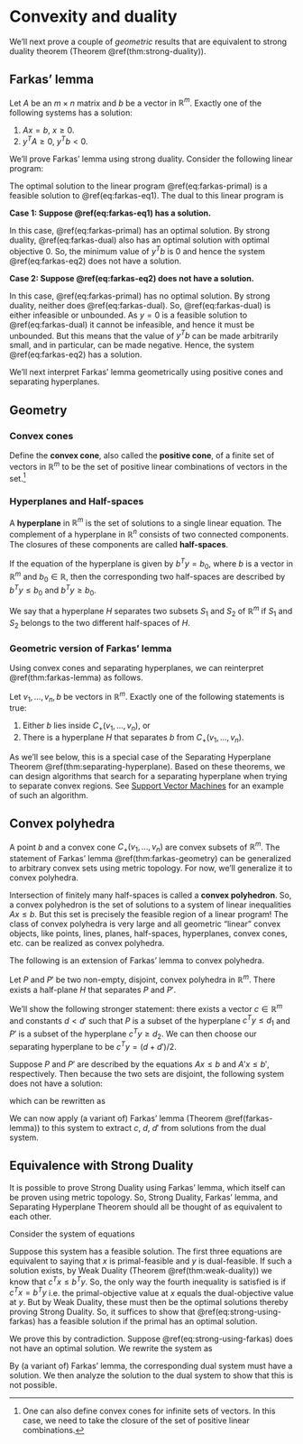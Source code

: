 # Convexity and duality

We'll next prove a couple of *geometric* results that are equivalent to strong duality theorem (Theorem \@ref(thm:strong-duality)).

## Farkas' lemma

::: {.theorem #farkas-lemma name="Farkas' lemma"}

Let $A$ be an $m \times n$ matrix and $b$ be a vector in $\mathbb{R}^m$.
Exactly one of the following systems has a solution: 

\begin{align}
  A x & = b \\ 
  x & \ge 0.
(\#eq:farkas-eq1)
\end{align}


\begin{align}
  y^T A & \ge 0 \\ 
  y^T b & < 0.
(\#eq:farkas-eq2)
\end{align}



1. $A x = b$, $x \ge 0.$
2. $y^T A \ge 0$, $y^T b < 0.$

:::

::: {.proof}

We'll prove Farkas' lemma using strong duality. Consider the following linear program: 

\begin{equation}
  \begin{array}{llll}
    \mbox{maximize: } & 0 \\
    \mbox{subject to: } 
      & A x & = & b \\ 
      & x & \ge & 0.
  \end{array}
(\#eq:farkas-primal)
\end{equation}

The optimal solution to the linear program \@ref(eq:farkas-primal) is a feasible solution to \@ref(eq:farkas-eq1). The dual to this linear program is 

\begin{equation}
  \begin{array}{llll}
    \mbox{minimize: } & y^T b \\
    \mbox{subject to: } 
      & y^T A & \ge & 0.
  \end{array}
(\#eq:farkas-dual)
\end{equation}


**Case 1: Suppose \@ref(eq:farkas-eq1) has a solution.**

In this case, \@ref(eq:farkas-primal) has an optimal solution. By strong duality, \@ref(eq:farkas-dual) also has an optimal solution with optimal objective $0$. So, the minimum value of $y^T b$ is $0$ and hence the system \@ref(eq:farkas-eq2) does not have a solution.

**Case 2: Suppose \@ref(eq:farkas-eq2) does not have a solution.**

In this case, \@ref(eq:farkas-primal) has no optimal solution. By strong duality, neither does \@ref(eq:farkas-dual). So, \@ref(eq:farkas-dual) is either infeasible or unbounded. As $y = 0$ is a feasible solution to \@ref(eq:farkas-dual) it cannot be infeasible, and hence it must be unbounded. But this means that the value of $y^T b$ can be made arbitrarily small, and in particular, can be made negative. Hence, the system \@ref(eq:farkas-eq2) has a solution.

:::

We'll next interpret Farkas' lemma geometrically using positive cones and separating hyperplanes.

## Geometry

### Convex cones 

<!-- Let $\{v_1, \dots, v_n\}$ be a set of vectors in $\mathbb{R}^m$.  -->
Define the **convex cone**, also called the **positive cone**, of a finite set of vectors in $\mathbb{R}^m$ to be the set of positive linear combinations of vectors in the set.^[One can also define convex cones for infinite sets of vectors. In this case, we need to take the closure of the set of positive linear combinations.] 

\begin{align}
  C_+(v_1, \dots, v_n) & := \{c_1 v_1 + \dots + c_n v_n \mid c_i \ge 0 \}.
\end{align}

### Hyperplanes and Half-spaces

A **hyperplane** in $\mathbb{R}^m$ is the set of solutions to a single linear equation. 
The complement of a hyperplane in $\mathbb{R}^n$ consists of two connected components. The closures of these components are called **half-spaces**.

If the equation of the hyperplane is given by $b^T y = b_0$, where $b$ is a vector in $\mathbb{R}^m$ and $b_0 \in \mathbb{R}$, then the corresponding two half-spaces are described by $b^T y \le b_0$ and $b^T y \ge b_0$.

We say that a hyperplane $H$ separates two subsets $S_1$ and $S_2$ of $\mathbb{R}^m$ if $S_1$ and $S_2$ belongs to the two different half-spaces of $H$.


### Geometric version of Farkas' lemma

Using convex cones and separating hyperplanes, we can reinterpret \@ref(thm:farkas-lemma) as follows.

::: {.theorem #farkas-geometry name="Geometric version of Farkas' lemma"}

Let $v_1, \dots, v_n, b$ be vectors in $\mathbb{R}^m$. Exactly one of the following statements is true:

1. Either $b$ lies inside $C_+(v_1, \dots, v_n)$, or 
2. There is a hyperplane $H$ that separates $b$ from $C_+(v_1, \dots, v_n)$.

:::

As we'll see below, this is a special case of the Separating Hyperplane Theorem \@ref(thm:separating-hyperplane). Based on these theorems, we can design algorithms that search for a separating hyperplane when trying to separate convex regions. See [Support Vector Machines](https://en.wikipedia.org/wiki/Support-vector_machine) for an example of such an algorithm.

## Convex polyhedra

A point $b$ and a convex cone $C_+(v_1, \dots, v_n)$ are convex subsets of $\mathbb{R}^m$. The statement of Farkas' lemma \@ref(thm:farkas-geometry) can be generalized to arbitrary convex sets using metric topology. For now, we'll generalize it to convex polyhedra.

Intersection of finitely many half-spaces is called a **convex polyhedron**. So, a convex polyhedron is the set of solutions to a system of linear inequalities $A x \le b$. But this set is precisely the feasible region of a linear program! The class of convex polyhedra is very large and all geometric "linear" convex objects, like points, lines, planes, half-spaces, hyperplanes, convex cones, etc. can be realized as convex polyhedra. 

The following is an extension of Farkas' lemma to convex polyhedra.

::: {.theorem #separating-hyperplane name="Separating Hyperplane Theorem"}

Let $P$ and $P'$ be two non-empty, disjoint, convex polyhedra in $\mathbb{R}^m$. There exists a half-plane $H$ that separates $P$ and $P'$.

:::

::: {.proof} 

We'll show the following stronger statement: there exists a vector $c \in \mathbb{R}^m$ and constants $d < d'$ such that $P$ is a subset of the hyperplane $c^T y \le d_1$ and $P'$ is a subset of the hyperplane $c^T y \ge d_2$. We can then choose our separating hyperplane to be $c^T y = (d + d')/2$.

Suppose $P$ and $P'$ are described by the equations $A x \le b$ and $A'x \le b'$, respectively. Then because the two sets are disjoint, the following system does not have a solution: 

\begin{align}
  A x &\le b \\
  A'x &\le b'
\end{align}

which can be rewritten as 

\begin{align}
  \begin{bmatrix} A \\ A' \end{bmatrix} x & \le \begin{bmatrix} b \\ b' \end{bmatrix}.
\end{align}

We can now apply (a variant of) Farkas' lemma (Theorem \@ref(farkas-lemma)) to this system to extract $c$, $d$, $d'$ from solutions from the dual system.
:::

## Equivalence with Strong Duality

It is possible to prove Strong Duality using Farkas' lemma, which itself can be proven using metric topology. So, Strong Duality, Farkas' lemma, and Separating Hyperplane Theorem should all be thought of as equivalent to each other.

:::{.proof}
Consider the system of equations 

\begin{equation}
\begin{split}
Ax & \le b \\
-A^T y & \le -c \\ 
x, y & \ge 0 \\
-c^T x + b^T y & \le 0.
\end{split}
(\#eq:strong-using-farkas)
\end{equation}

Suppose this system has a feasible solution. The first three equations are equivalent to saying that $x$ is primal-feasible and $y$ is dual-feasible. If such a solution exists, by Weak Duality (Theorem \@ref(thm:weak-duality)) we know that $c^T x \le b^T y$. So, the only way the fourth inequality is satisfied is if $c^T x = b^T y$ i.e. the primal-objective value at $x$ equals the dual-objective value at $y$. But by Weak Duality, these must then be the optimal solutions thereby proving Strong Duality. So, it suffices to show that \@ref(eq:strong-using-farkas) has a feasible solution if the primal has an optimal solution.

We prove this by contradiction. Suppose \@ref(eq:strong-using-farkas) does not have an optimal solution. We rewrite the system as 

\begin{equation}
  \begin{split}
    \begin{bmatrix} A & 0 \\ 0 & -A^T \\ -c^T & b^T \end{bmatrix}
    \begin{bmatrix} x \\ y  \end{bmatrix}
      & \le 
    \begin{bmatrix} b \\ -c \\ 0 \end{bmatrix} \\
    x, y & \ge 0.
  \end{split}
\end{equation}

By (a variant of) Farkas' lemma, the corresponding dual system must have a solution. We then analyze the solution to the dual system to show that this is not possible.

<!-- Reference: https://math.stackexchange.com/questions/876391/proof-of-strong-duality-via-farkas-lemma -->

<!-- 
By (a variant of) Farkas' lemma, the following dual system must have a solution.

\begin{equation}
  \begin{split}
    \begin{bmatrix} z^T & w^T & t \end{bmatrix}
      \begin{bmatrix} b \\ -c \\ 0 \end{bmatrix} & \le 0 \\
    \begin{bmatrix} z^T & w^T & t \end{bmatrix}
      \begin{bmatrix} A & 0 \\ 0 & -A^T \\ -c^T & b^T \end{bmatrix}
        & \ge 0\\
    z, w, t & \ge 0.
  \end{split}
\end{equation}

which can be rewritten as 

\begin{equation}
  \begin{split}
    z^T b & < w^T c \\
    z^T A & \ge t c^T \\
    t b^T & \ge w^T A^T \\
    z, w, t & \ge 0.
  \end{split}
\end{equation}

We then multiply the second inequality by $w$ and the third inequality by $z$ on the right to obtain 

\begin{equation}
  \begin{split}
    z^T b & < w^T c \\
    z^T A w & \ge t c^T w \\
    t b^T z & \ge w^T A^T z \\
    z, w, t & \ge 0.
  \end{split}
\end{equation}

Transposing the second inequality and combining the second and third inequalities we get 

\begin{equation}
  \begin{split}
    z^T b & < w^T c \\
    t z^T b & \ge t w^T c \\
    z, w, t & \ge 0.
  \end{split}
\end{equation}

If $t > 0$, this is not possible, so we must have $t = 0$. Plugging $t = 0$ back in the original dual system we get, that the following system has a solution.

\begin{equation}
  \begin{split}
    z^T b & < w^T c \\
    z^T A w & \ge 0\\
    0 & \ge w^T A^T z \\
    z, w & \ge 0.
  \end{split}
\end{equation}

But now we apply (variant of) Farkas' lemma to this system again to say that the following system does not have a solution. 

\begin{equation}
  \begin{split}
    \begin{bmatrix} A & 0 \\ 0 & -A^T \\ -c^T & b^T \end{bmatrix}
    \begin{bmatrix} x \\ y  \end{bmatrix}
      & \le 
    x, y & \ge 0.
  \end{split}
\end{equation}

But this is a contradiction as we know that both the primal and dual systems have a solution. -->


:::